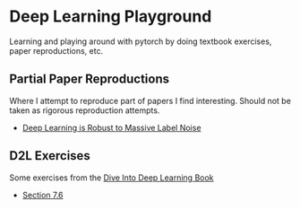 # Deep Learning Playground

Learning and playing around with pytorch by doing textbook exercises, paper reproductions, etc.

## Partial Paper Reproductions
Where I attempt to reproduce part of papers I find interesting. Should not be taken as rigorous reproduction attempts.

- [Deep Learning is Robust to Massive Label Noise](/dl-massive-label-noise/playground.html)


## D2L Exercises
Some exercises from the [Dive Into Deep Learning Book](https://www.d2l.ai)

- [Section 7.6](/d2l-exercises/7-6.html)


